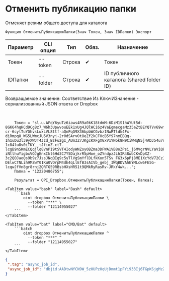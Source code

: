 ﻿---
sidebar_position: 2
---


# Отменить публикацию папки
 Отменяет режим общего доступа для каталога



`Функция ОтменитьПубликациюПапки(Знач Токен, Знач IDПапки) Экспорт`

  | Параметр | CLI опция | Тип | Обяз. | Назначение |
  |-|-|-|-|-|
  | Токен | --token | Строка | &#x2714; | Токен |
  | IDПапки | --folder | Строка | &#x2714; | ID публичного каталога (shared folder ID) |

  
  Возвращаемое значение:   Соответствие Из КлючИЗначение - сериализованный JSON ответа от Dropbox

<br/>




```bsl title="Пример использования для 1С:Предприятие/OneScript"
    Токен = "sl.u.AFqY6yuTz6iaws4R9a0kK18tdmM-6DzM1S1hWYUt5d-8GK64hqHCd9Cg8z7_W6h3UpwvouEEk1xUg4JQlWCi6z4VaEgmecgaMz35aZtBEYQTVv69wfryFKyTyba7Sf6gQRYrsuR1-cr-6cylTuYGhvsLwxLVL8ttf-aQnPqG9X36bpbWCGvbz1NwRTldk4Fx-diRmpq8_WG5LWmcJU5V3nyj-2r0dSArvOt8eZf2kCFHcB5Y97nmEBQq-1h1uDu3l39yXWJT4Jzd_BzFu2gI_AUm3Z7JKgcKXFgXGxV1YNok8H9CiWHqN5j4ADJ54u7n4mfqPFApBZRnl-1c84lu8v0iTKY__tJfioZ-ct7-lcgB9nSKmECQqjlq8VnPI9tSVT4IodyWNZsy0BZma3DFWA1VB8oZPsi_j6MVgrNVLYaViQP_znndLABo_tRXm7b7QquHzt1Y0fQNaXhTe41SqEr0Q-iNtlhuYigbxVOJgEnxIkt6Hd3C7Y5DajkrR5pHoe_oZYndpzJLhIR48wbCKvDpXZ-3c2QOJaoQs9b9z7JssJNqQIg9c5yTlVgSmYflDLfkKon5TSv_FG3x6pPj8ME1XcYdV72CzJ2DBM-DElwCTNLih9MZwY01Ku0VOrpM4dE4qLlEfB3sAIVb_gebj_IWqBDVAhEYMLcw6FE5G-lcqwJfVn8gr8rnj2QRTG59RBsbHXsHR51t9QMkRyRasRv-JRkY4wk...";
    Папка = "12220486755";

    Результат = OPI_Dropbox.ОтменитьПубликациюПапки(Токен, Папка);
```
    

 <Tabs>
  
    <TabItem value="bash" label="Bash" default>
        ```bash
            oint dropbox ОтменитьПубликациюПапки \
              --token "***" \
              --folder "12114955027"
        ```
    </TabItem>
  
    <TabItem value="bat" label="CMD/Bat" default>
        ```batch
            oint dropbox ОтменитьПубликациюПапки ^
              --token "***" ^
              --folder "12114955027"
        ```
    </TabItem>
</Tabs>


```json title="Результат"
{
 ".tag": "async_job_id",
 "async_job_id": "dbjid:AADtwNfCN9W_5zHUPzHqUjDmmt1pFYi933Ij6TGpKSjgMzZpJsSyyGwalhvYCzHMZeCmjajZBlgvLOqk0jscPd5m"
}
```
